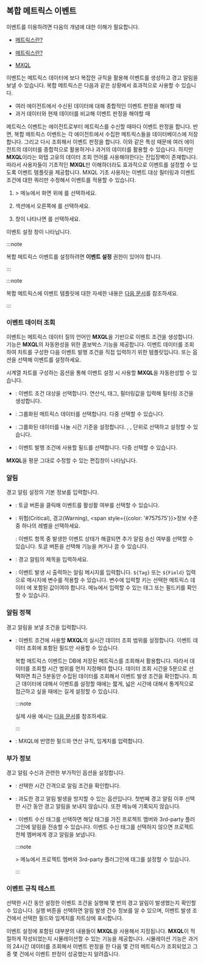 ## 복합 메트릭스 이벤트

<Cmdname sid="composite_metrics" className="uitext" /> 이벤트를 이용하려면 다음의 개념에 대한 이해가 필요합니다.

<Xclude product='npm'>

* [메트릭스란?](metrics-intro)

</Xclude>

<InDoc product='npm'>

* [메트릭스란?](../metrics/common-metrics-intro)

</InDoc>

* [MXQL](../mxql/mxql-overview)

<Cmdname sid="composite_metrics" className="uitext" /> 이벤트는 메트릭스 데이터에 보다 복잡한 규칙을 활용해 이벤트를 생성하고 경고 알림을 보낼 수 있습니다. 복합 메트릭스은 다음과 같은 상황에서 효과적으로 사용할 수 있습니다.

* 여러 에이전트에서 수신된 데이터에 대해 종합적인 이벤트 판정을 해야할 때
* 과거 데이터와 현재 데이터를 비교해 이벤트 판정을 해야할 때

메트릭스 이벤트는 에이전트로부터 메트릭스를 수신할 때마다 이벤트 판정을 합니다. 반면, 복합 메트릭스 이벤트는 각 에이전트에서 수집한 메트릭스들을 데이터베이스에 저장합니다. 그리고 다시 조회해서 이벤트 판정을 합니다. 이와 같은 특성 때문에 여러 에이전트의 데이터를 종합적으로 활용하거나 과거의 데이터를 활용할 수 있습니다. 하지만 **MXQL**이라는 와탭 고유의 데이터 조회 언어를 사용해야한다는 진입장벽이 존재합니다. 따라서 사용자들이 기초적인 **MXQL**만 이해하더라도 효과적으로 이벤트를 설정할 수 있도록 이벤트 템플릿을 제공합니다. MXQL 기초 사용자는 이벤트 대상 필터링과 이벤트 조건에 대한 쿼리만 수정해서 이벤트를 적용할 수 있습니다.

1. <Cmdname sid="event_statistic" className="uitext" /> &gt; <Cmdname sid="event_setting" className="uitext" /> 메뉴에서 화면 위에 <Cmdname sid="metrics" className="uitext" />를 선택하세요. 

1. <Cmdname sid="composite_metrics" className="uitext" /> 섹션에서 오른쪽에 <Cmdname sid="add_notification" className="uitext" />를 선택하세요. 

1. <Cmdname sid="composite_metrics" className="uitext" /> 창이 나타나면 <Cmdname sid="create_new_composite_mxql_event" className="uitext" />를 선택하세요.

이벤트 설정 창이 나타납니다. 

<ImgLang img='set-event-cmetric.png' desc='복합 메트릭스 이벤트 설정' />

<Xclude product='server'>

:::note

복합 메트릭스 이벤트를 설정하려면 **이벤트 설정** 권한이 있어야 합니다.

:::

</Xclude>

<InDoc product='server,postgresql,java,python,php,nodejs,golang,dotnet,browser'>

:::note

복합 메트릭스에 이벤트 템플릿에 대한 자세한 내용은 [다음 문서](#composite-metrics-template)를 참조하세요.

:::

</InDoc>

### 이벤트 데이터 조회

<Cmdname sid="composite_metrics" className="uitext" /> 이벤트는 메트릭스 데이터 질의 언어인 <b>MXQL</b>을 기반으로 이벤트 조건을 생성합니다. <Cmdname sid="create_new_composite_mxql_event" className="uitext" /> 기능은 <b>MXQL</b>의 자동완성을 위한 콤보박스 기능을 제공합니다. 이벤트 데이터를 조회하여 차트를 구성한 다음 이벤트 발행 조건을 직접 입력하기 위한 템플릿입니다. <Cmdname sid="widget" className="uitext" /> 또는 <Cmdname sid="text" className="uitext" /> 옵션을 선택해 이벤트를 설정하세요.

<Tabs>
<TabItem value='widget' label='위젯'>

시계열 차트를 구성하는 옵션을 통해 이벤트 설정 시 사용할 **MXQL**을 자동완성할 수 있습니다.

<ImgLang img='set-event-data-view.png' desc='이벤트 데이터 조회' />

* <Cmdname sid="filter" className="uitext" />: 이벤트 조건 대상을 선택합니다. <LinkImage img="number-01.png" className="ico" /> 연산식, <LinkImage img="number-02.png" className="ico" /> 태그, <LinkImage img="number-03.png" className="ico" /> 필터링값을 입력해 필터링 조건을 생성합니다.

  <ImgLang img='set-event-cmetric-filter.png' desc='필터' />

* <Cmdname sid="groupby" className="uitext" />: 그룹화된 메트릭스 데이터를 선택합니다. 다중 선택할 수 있습니다.

* <Cmdname sid="timeunit" className="uitext" />: 그룹화된 데이터를 나눌 시간 기준을 설정합니다. <Cmdname sid="second" className="uitext" />, <Cmdname sid="minute" className="uitext" />, <Cmdname sid="hour" className="uitext" /> 단위로 선택하고 설정할 수 있습니다.

* <Cmdname sid="field" className="uitext" />: 이벤트 발행 조건에 사용할 필드를 선택합니다. 다중 선택할 수 있습니다.

</TabItem>
<TabItem value='text' label='텍스트'>

**MXQL**을 평문 그대로 수정할 수 있는 편집창이 나타납니다.

<ImgLang img='set-event-metrics-text.png' desc='메트릭스 이벤트 - 텍스트' />

</TabItem>
</Tabs>


### 알림

경고 알림 설정의 기본 정보를 입력합니다.

* <Cmdname sid="enable_events" className="uitext" />: 토글 버튼을 클릭해 이벤트를 활성활 여부를 선택할 수 있습니다.

* <Cmdname sid="level" className="uitext" />: <span class='vslow'>위험(Critical)</span>, <span class='slow'>경고(Warning)</span>, <span style={{color: '#757575'}}>정보</span> 수준 중 하나의 레벨을 선택하세요.
  
  <Cmdname sid="resolved_event_notification" className="uitext" />: 이벤트 항목 중 발생한 이벤트 상태가 해결되면 추가 알림 송신 여부를 선택할 수 있습니다. 토글 버튼을 선택해 기능을 켜거나 끌 수 있습니다.

* <Cmdname sid="title" className="uitext" />: 경고 알림의 제목을 입력하세요.

* <Cmdname sid="message" className="uitext" />: 이벤트 발생 시 출력하는 알림 메시지를 입력합니다. <code>&#36;&#123;Tag&#125;</code> 또는 <code>&#36;&#123;Field&#125;</code> 입력으로 메시지에 변수를 적용할 수 있습니다. 변수에 입력할 키는 선택한 메트릭스 데이터 <Cmdname sid="category" className="uitext" />에 포함된 값이여야 합니다. <Cmdname sid="tag_count" className="uitext" /> 메뉴에서 입력할 수 있는 태그 또는 필드키를 확인할 수 있습니다.

  <ImgLang img='event-config-message-example.png' desc='Message example' />

### 알림 정책

경고 알림을 보낼 조건을 입력합니다.

* <Cmdname sid="data_time_range" className="uitext" />: 이벤트 조건에 사용할 <b>MXQL</b>의 실시간 데이터 조회 범위를 설정합니다. 이벤트 데이터 조회에 포함된 필드만 사용할 수 있습니다.

  복합 메트릭스 이벤트는 DB에 저장된 메트릭스를 조회해서 활용합니다. 따라서 데이터를 조회할 시간 범위를 먼저 지정해야 합니다. 데이터 조회 시간을 5분으로 선택하면 최근 5분동안 수집된 데이터를 조회해서 이벤트 발생 조건을 확인합니다. 최근 데이터에 대해서 이벤트를 설정할 때에는 짧게, 넓은 시간에 대해서 통계적으로 접근하고 싶을 때에는 길게 설정할 수 있습니다. 

  <Xclude product="altibase,amazon-cloudwatch,amazon-ecs,azure,cubrid,mongodb,mssql,mysql,ncloud,oracle-cloud,oracle,redis,server,tibero,browser">

  :::note

  실제 사용 예시는 [다음 문서](#template)를 참조하세요.

  :::

  </Xclude>

* <Cmdname sid="condition" className="uitext" />: MXQL에 반영한 필드와 연산 규칙, 임계치를 입력합니다.

### 부가 정보

경고 알림 수신과 관련한 부가적인 옵션을 설정합니다.

* <Cmdname sid="interval" className="uitext" />: 선택한 시간 간격으로 알림 조건을 확인합니다.

* <Cmdname sid="silent" className="uitext" />: 과도한 경고 알림 발생을 방지할 수 있는 옵션입니다. 첫번째 경고 알림 이후 선택한 시간 동안 경고 알림을 보내지 않습니다. 또한 <Cmdname sid="event_history" className="uitext" /> 메뉴에 기록되지 않습니다.

* <Cmdname sid="event_tag" className="uitext" />: 이벤트 수신 태그를 선택하면 해당 태그를 가진 프로젝트 멤버와 3rd-party 플러그인에 알림을 전송할 수 있습니다. 이벤트 수신 태그를 선택하지 않으면 프로젝트 전체 멤버에게 경고 알림을 보냅니다.

  :::note

  <Cmdname sid="event_statistic" className="uitext" /> &gt; <Cmdname sid="event_receive_configuration" className="uitext" /> 메뉴에서 프로젝트 멤버와 3rd-party 플러그인에 태그를 설정할 수 있습니다.
  
  :::


### 이벤트 규칙 테스트

<ImgLang img='set-event-cmetric-test.png' desc='이벤트 규칙 테스트' />

선택한 시간 동안 설정한 이벤트 조건을 실행해 몇 번의 경고 알림이 발생했는지 확인할 수 있습니다. 실행 버튼을 선택하면 알림 발생 건수 정보를 알 수 있으며, 이벤트 발생 조건에서 선택한 필드와 임계치를 차트상에 표시합니다.

이벤트 설정에 포함된 대부분의 내용들이 **MXQL**을 사용해서 지정됩니다. **MXQL**이 적절하게 작성되었는지 시뮬레이션할 수 있는 기능을 제공합니다. 시뮬레이션 기능은 과거의 24시간 데이터를 조회해서 이벤트 판정을 한 다음 몇 건의 메트릭스가 조회되었고 그 중 몇 건에서 이벤트 판정이 성공했는지 알려줍니다.